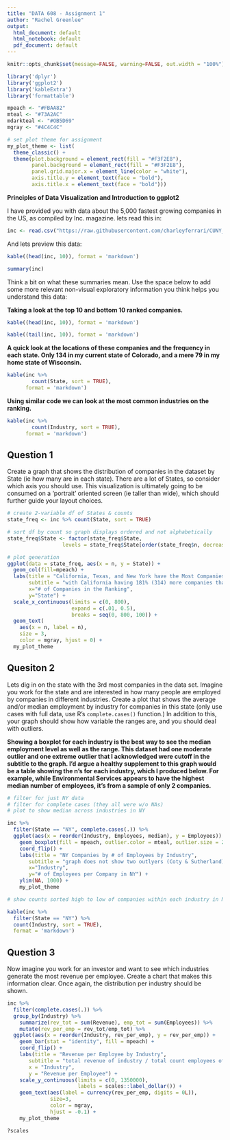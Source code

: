 ```yaml
---
title: "DATA 608 - Assignment 1"
author: "Rachel Greenlee"
output:
  html_document: default
  html_notebook: default
  pdf_document: default
---
```


```r
knitr::opts_chunk$set(message=FALSE, warning=FALSE, out.width = "100%")
```

```r
library('dplyr')
library('ggplot2')
library('kableExtra')
library('formattable')

mpeach <- "#FBAA82"
mteal <- "#73A2AC"
mdarkteal <- "#OB5D69"
mgray <- "#4C4C4C"

# set plot theme for assignment
my_plot_theme <- list(
  theme_classic() +
  theme(plot.background = element_rect(fill = "#F3F2E8"),
        panel.background = element_rect(fill = "#F3F2E8"),
        panel.grid.major.x = element_line(color = "white"),
        axis.title.y = element_text(face = "bold"),
        axis.title.x = element_text(face = "bold")))
```



**Principles of Data Visualization and Introduction to ggplot2**

I have provided you with data about the 5,000 fastest growing companies in the US, as compiled by Inc. magazine. lets read this in:

```r

inc <- read.csv("https://raw.githubusercontent.com/charleyferrari/CUNY_DATA_608/master/module1/Data/inc5000_data.csv", header= TRUE)

```

And lets preview this data:

```r

kable((head(inc, 10)), format = 'markdown')

```



```r

summary(inc)


```

Think a bit on what these summaries mean. Use the space below to add some more relevant non-visual exploratory information you think helps you understand this data:

**Taking a look at the top 10 and bottom 10 ranked companies.**

```r
kable((head(inc, 10)), format = 'markdown')

kable((tail(inc, 10)), format = 'markdown')

```
**A quick look at the locations of these companies and the frequency in each state. Only 134 in my current state of Colorado, and a mere 79 in my home state of Wisconsin.**

```r
kable(inc %>% 
        count(State, sort = TRUE),
      format = 'markdown')
```

**Using similar code we can look at the most common industries on the ranking.**

```r
kable(inc %>% 
        count(Industry, sort = TRUE),
      format = 'markdown')

```




## Question 1

Create a graph that shows the distribution of companies in the dataset by State (ie how many are in each state). There are a lot of States, so consider which axis you should use. This visualization is ultimately going to be consumed on a 'portrait' oriented screen (ie taller than wide), which should further guide your layout choices.

```r

# create 2-variable df of States & counts
state_freq <- inc %>% count(State, sort = TRUE)

# sort df by count so graph displays ordered and not alphabetically
state_freq$State <- factor(state_freq$State,                                    
                  levels = state_freq$State[order(state_freq$n, decreasing = FALSE)])

# plot generation
ggplot(data = state_freq, aes(x = n, y = State)) +
  geom_col(fill=mpeach) +
  labs(title = "California, Texas, and New York have the Most Companies", 
       subtitle = "with California having 181% (314) more companies than second-place Texas",
       x="# of Companies in the Ranking", 
       y="State") +
  scale_x_continuous(limits = c(0, 800), 
                     expand = c(.01, 0.5), 
                     breaks = seq(0, 800, 100)) +
  geom_text(
    aes(x = n, label = n),
    size = 3,
    color = mgray, hjust = 0) +
  my_plot_theme

```



## Quesiton 2

Lets dig in on the state with the 3rd most companies in the data set. Imagine you work for the state and are interested in how many people are employed by companies in different industries. Create a plot that shows the average and/or median employment by industry for companies in this state (only use cases with full data, use R's `complete.cases()` function.) In addition to this, your graph should show how variable the ranges are, and you should deal with outliers.

**Showing a boxplot for each industry is the best way to see the median employment level as well as the range. This dataset had one moderate outlier and one extreme outlier that I acknowledged were cutoff in the subtitle to the graph. I'd argue a healthy supplement to this graph would be a table showing the n's for each industry, which I produced below. For example, while Environmental Services appears to have the highest median number of employees, it's from a sample of only 2 companies.**

```r
# filter for just NY data
# filter for complete cases (they all were w/o NAs)
# plot to show median across industries in NY

inc %>%
  filter(State == "NY", complete.cases(.)) %>%
  ggplot(aes(x = reorder(Industry, Employees, median), y = Employees)) +
    geom_boxplot(fill = mpeach, outlier.color = mteal, outlier.size = 2) +
    coord_flip() +
    labs(title = "NY Companies by # of Employees by Industry", 
       subtitle = "graph does not show two outlyers (Coty & Sutherland)",
       x="Industry", 
       y="# of Employees per Company in NY") +
    ylim(NA, 1000) +
    my_plot_theme

```

```r
# show counts sorted high to low of companies within each industry in NY

kable(inc %>% 
  filter(State == "NY") %>%
  count(Industry, sort = TRUE),
  format = 'markdown')

```



## Question 3

Now imagine you work for an investor and want to see which industries generate the most revenue per employee. Create a chart that makes this information clear. Once again, the distribution per industry should be shown.

```r

inc %>%
  filter(complete.cases(.)) %>%
  group_by(Industry) %>%
    summarize(rev_tot = sum(Revenue), emp_tot = sum(Employees)) %>%
    mutate(rev_per_emp = rev_tot/emp_tot) %>%
  ggplot(aes(x = reorder(Industry, rev_per_emp), y = rev_per_emp)) +
    geom_bar(stat = "identity", fill = mpeach) +
    coord_flip() +
    labs(title = "Revenue per Employee by Industry", 
       subtitle = "total revenue of industry / total count employees of industry",
       x = "Industry", 
       y = "Revenue per Employee") +
    scale_y_continuous(limits = c(0, 1350000),
                       labels = scales::label_dollar()) + 
    geom_text(aes(label = currency(rev_per_emp, digits = 0L)), 
              size=3, 
              color = mgray,
              hjust = -0.1) +
    my_plot_theme

?scales
```







